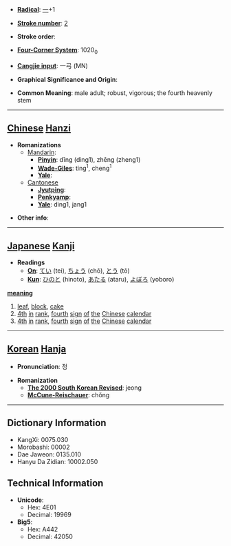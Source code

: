 * '''[[Wiktionary:Chinese radical index| Radical]]''': [[Wiktionary:Chinese radical index 一|一]]+1

* '''[[Wiktionary:Chinese total strokes index|Stroke number]]''': [[Wiktionary:Chinese total strokes index 2|2]]

* '''Stroke order''': 

* '''[[Wiktionary:Chinese four corner index|Four-Corner System]]''': 1020<sub>0</sub>

* '''[[Wiktionary:Chinese Cangjie index|Cangjie input]]''': 一弓 (MN)

* '''Graphical Significance and Origin''': 

* '''Common Meaning''': male adult; robust, vigorous; the fourth heavenly stem

----

== [[Chinese]] [[Hanzi]] ==

* '''Romanizations'''
** [[Mandarin]]:
*** '''[[Pinyin]]''': dīng (ding1), zhēng (zheng1)
*** '''[[Wade-Giles]]''': ting<sup>1</sup>, cheng<sup>1</sup>
*** '''[[Yale]]''': 
**[[Cantonese]]
***'''[[Jyutping]]''':
***'''[[Penkyamp]]''': 
***'''[[Yale]]''': ding1, jang1

* '''Other info''': 

----

== [[Japanese]] [[Kanji]] ==

* '''Readings'''
** '''[[On]]''': [[てい]] (tei), [[ちょう]] (chō), [[とう]] (tō)
** '''[[Kun]]''': [[ひのと]] (hinoto), [[あたる]] (ataru), [[よぼろ]] (yoboro)

'''[[meaning]]'''
# [[leaf]], [[block]], [[cake]]
# [[4th]] [[in]] [[rank]], [[fourth]] [[sign]] [[of]] [[the]] [[Chinese]] [[calendar]]
# [[4th]] [[in]] [[rank]], [[fourth]] [[sign]] [[of]] [[the]] [[Chinese]] [[calendar]]

----

== [[Korean]] [[Hanja]] ==

* '''Pronunciation''': 정

* '''Romanization'''
** '''[[The 2000 South Korean Revised Romanization|The 2000 South Korean Revised]]''': jeong
** '''[[McCune-Reischauer]]''': chŏng

----

== Dictionary Information ==

* KangXi: 0075.030
* Morobashi: 00002
* Dae Jaweon: 0135.010
* Hanyu Da Zidian: 10002.050

== Technical Information ==

* '''Unicode''':
** Hex: 4E01
** Decimal: 19969
* '''Big5''':
** Hex: A442
** Decimal: 42050